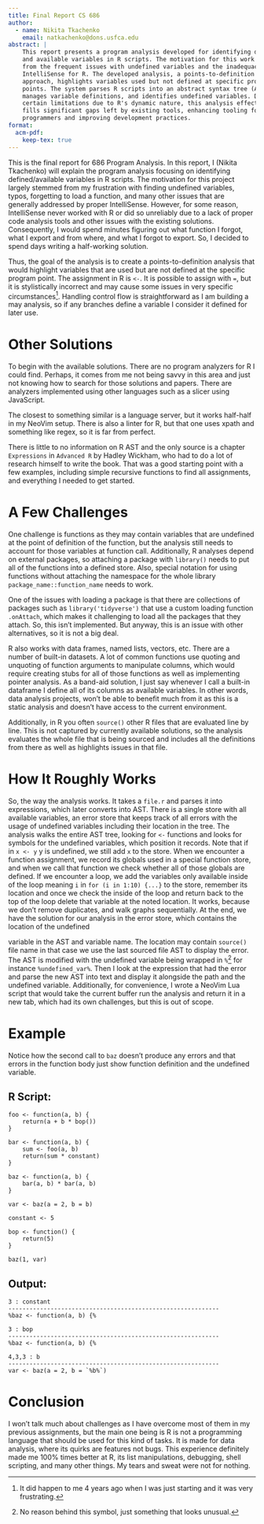 ```yaml
---
title: Final Report CS 686
author:
  - name: Nikita Tkachenko
    email: natkachenko@dons.usfca.edu
abstract: |
    This report presents a program analysis developed for identifying defined
    and available variables in R scripts. The motivation for this work arises
    from the frequent issues with undefined variables and the inadequacy of
    IntelliSense for R. The developed analysis, a points-to-definition
    approach, highlights variables used but not defined at specific program
    points. The system parses R scripts into an abstract syntax tree (AST),
    manages variable definitions, and identifies undefined variables. Despite
    certain limitations due to R's dynamic nature, this analysis effectively
    fills significant gaps left by existing tools, enhancing tooling for R
    programmers and improving development practices.
format:
  acm-pdf: 
    keep-tex: true  
---
```


This is the final report for 686 Program Analysis. In this report, I (Nikita Tkachenko) will explain the program analysis focusing on identifying defined/available variables in R scripts. The motivation for this project largely stemmed from my frustration with finding undefined variables, typos, forgetting to load a function, and many other issues that are generally addressed by proper IntelliSense. However, for some reason, IntelliSense never worked with R or did so unreliably due to a lack of proper code analysis tools and other issues with the existing solutions. Consequently, I would spend minutes figuring out what function I forgot, what I export and from where, and what I forgot to export. So, I decided to spend days writing a half-working solution.

Thus, the goal of the analysis is to create a points-to-definition analysis that would highlight variables that are used but are not defined at the specific program point.
The assignment in R is `<-`. It is possible to assign with `=`, but it is stylistically incorrect and may cause some issues in very specific circumstances^[It did happen to me 4 years ago when I was just starting and it was very frustrating.].
Handling control flow is straightforward as I am building a may analysis, so if any branches define a variable I consider it defined for later use.

# Other Solutions

To begin with the available solutions. There are no program analyzers for R I could find. Perhaps, it comes from me not being savvy in this area and just not knowing how to search for those solutions and papers. There are analyzers implemented using other languages such as a slicer using JavaScript.

The closest to something similar is a language server, but it works half-half in my NeoVim setup. There is also a linter for R, but that one uses xpath and something like regex, so it is far from perfect.

There is little to no information on R AST and the only source is a chapter `Expressions` in `Advanced R` by Hadley Wickham, who had to do a lot of research himself to write the book. That was a good starting point with a few examples, including simple recursive functions to find all assignments, and everything I needed to get started.

# A Few Challenges

One challenge is functions as they may contain variables that are undefined at the point of definition of the function, but the analysis still needs to account for those variables at function call. Additionally, R analyses depend on external packages, so attaching a package with `library()` needs to put all of the functions into a defined store. Also, special notation for using functions without attaching the namespace for the whole library `package_name::function_name` needs to work.

One of the issues with loading a package is that there are collections of packages such as `library('tidyverse')` that use a custom loading function `.onAttach`, which makes it challenging to load all the packages that they attach. So, this isn't implemented. But anyway, this is an issue with other alternatives, so it is not a big deal.

R also works with data frames, named lists, vectors, etc. There are a number of built-in datasets. A lot of common functions use quoting and unquoting of function arguments to manipulate columns, which would require creating stubs for all of those functions as well as implementing pointer analysis. As a band-aid solution, I just say whenever I call a built-in dataframe I define all of its columns as available variables. In other words, data analysis projects, won't be able to benefit much from it as this is a static analysis and doesn't have access to the current environment.

Additionally, in R you often `source()` other R files that are evaluated line by line. This is not captured by currently available solutions, so the analysis evaluates the whole file that is being sourced and includes all the definitions from there as well as highlights issues in that file.

# How It Roughly Works

So, the way the analysis works. It takes a `file.r` and parses it into expressions, which later converts into AST. There is a single store with all available variables, an error store that keeps track of all errors with the usage of undefined variables including their location in the tree. The analysis walks the entire AST tree, looking for `<-` functions and looks for symbols for the undefined variables, which position it records. Note that if in `x <- y` y is undefined, we still add `x` to the store. When we encounter a function assignment, we record its globals used in a special function store, and when we call that function we check whether all of those globals are defined. If we encounter a loop, we add the variables only available inside of the loop meaning `i` in `for (i in 1:10) {...}` to the store, remember its location and once we check the inside of the loop and return back to the top of the loop delete that variable at the noted location. It works, because we don't remove duplicates, and walk graphs sequentially. At the end, we have the solution for our analysis in the error store, which contains the location of the undefined

 variable in the AST and variable name. The location may contain `source()` file name in that case we use the last sourced file AST to display the error. The AST is modified with the undefined variable being wrapped in `%`^[No reason behind this symbol, just something that looks unusual.] for instance `%undefined_var%`. Then I look at the expression that had the error and parse the new AST into text and display it alongside the path and the undefined variable. Additionally, for convenience, I wrote a NeoVim Lua script that would take the current buffer run the analysis and return it in a new tab, which had its own challenges, but this is out of scope.

# Example

Notice how the second call to `baz` doesn't produce any errors and that errors in the function body just show function definition and the undefined variable.

## R Script:
```
foo <- function(a, b) {
    return(a + b * bop())
}

bar <- function(a, b) {
    sum <- foo(a, b)
    return(sum * constant)
}

baz <- function(a, b) {
    bar(a, b) * bar(a, b)
}

var <- baz(a = 2, b = b)

constant <- 5

bop <- function() {
    return(5)
}

baz(1, var)
```

## Output:

```
3 : constant
------------------------------------------------------------
%baz <- function(a, b) {%
 
3 : bop
------------------------------------------------------------
%baz <- function(a, b) {%
 
4,3,3 : b
------------------------------------------------------------
var <- baz(a = 2, b = `%b%`)
```


# Conclusion

I won't talk much about challenges as I have overcome most of them in my previous assignments, but the main one being is R is not a programming language that should be used for this kind of tasks. It is made for data analysis, where its quirks are features not bugs. This experience definitely made me 100% times better at R, its list manipulations, debugging, shell scripting, and many other things. My tears and sweat were not for nothing.

